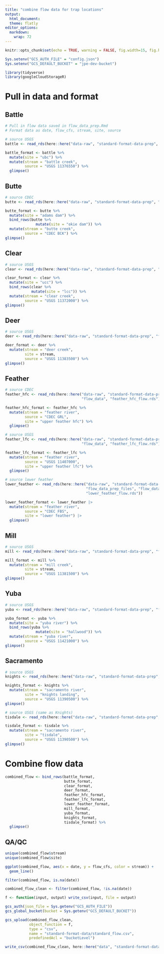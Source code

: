 ```yaml
---
title: "combine flow data for trap locations"
output: 
  html_document:
  theme: flatly
editor_options: 
  markdown: 
    wrap: 72
---
```


```r
knitr::opts_chunk$set(echo = TRUE, warning = FALSE, fig.width=15, fig.height=10)

Sys.setenv("GCS_AUTH_FILE" = "config.json")
Sys.setenv("GCS_DEFAULT_BUCKET" = "jpe-dev-bucket")

library(tidyverse)
library(googleCloudStorageR)
```

# Pull in data and format {.tabset}

## Battle

```r
# Pull in flow data saved in flow_data_prep.Rmd
# Format data as date, flow_cfs, stream, site, source

# source USGS
battle <- read_rds(here::here("data-raw", "standard-format-data-prep", "flow_data_prep_files", "flow_data", "battle_flow.rds"))

battle_format <- battle %>%
  mutate(site = "ubc") %>%
  mutate(stream = "battle creek",
         source = "USGS 11376550") %>%
  glimpse()
```

## Butte

```r
# source CDEC
butte <- read_rds(here::here("data-raw", "standard-format-data-prep", "flow_data_prep_files", "flow_data", "butte_flow.rds"))

butte_format <- butte %>%
  mutate(site = "adams dam") %>%
  bind_rows(butte %>%
              mutate(site = "okie dam")) %>%
  mutate(stream = "butte creek",
         source = "CDEC BCK") %>%
glimpse()
```

## Clear

```r
# source USGS
clear <- read_rds(here::here("data-raw", "standard-format-data-prep", "flow_data_prep_files", "flow_data", "clear_flow.rds"))

clear_format <- clear %>%
  mutate(site = "ucc") %>%
  bind_rows(clear %>%
            mutate(site = "lcc")) %>%
  mutate(stream = "clear creek",
         source = "USGS 11372000") %>%
glimpse()
```

## Deer

```r
# source USGS
deer <- read_rds(here::here("data-raw", "standard-format-data-prep", "flow_data_prep_files", "flow_data", "deer_flow.rds"))

deer_format <- deer %>%
  mutate(stream = "deer creek",
         site = stream,
         source = "USGS 11383500") %>%
glimpse()
```

## Feather

```r
# source CDEC
feather_hfc <- read_rds(here::here("data-raw", "standard-format-data-prep", "flow_data_prep_files", 
                                   "flow_data", "feather_hfc_flow.rds"))

feather_hfc_format <- feather_hfc %>%
  mutate(stream = "feather river",
         source = "CDEC GRL",
         site = "upper feather hfc") %>%
  glimpse()

# source USGS
feather_lfc <- read_rds(here::here("data-raw", "standard-format-data-prep", "flow_data_prep_files", 
                                   "flow_data", "feather_lfc_flow.rds"))

feather_lfc_format <- feather_lfc %>%
  mutate(stream = "feather river",
         source = "USGS 11407000",
         site = "upper feather lfc") %>%
  glimpse()

# source lower feather
lower_feather <- read_rds(here::here("data-raw", "standard-format-data-prep", 
                                     "flow_data_prep_files", "flow_data",
                                     "lower_feather_flow.rds"))

lower_feather_format <- lower_feather |> 
  mutate(stream = "feather river",
         source = "CDEC FBS", 
         site = "lower feather") |> 
  glimpse()
```

## Mill

```r
# source USGS
mill <- read_rds(here::here("data-raw", "standard-format-data-prep", "flow_data_prep_files", "flow_data", "mill_flow.rds"))

mill_format <- mill %>%
  mutate(stream = "mill creek",
         site = stream, 
         source = "USGS 11381500") %>%
glimpse()
```

## Yuba

```r
# source USGS
yuba <- read_rds(here::here("data-raw", "standard-format-data-prep", "flow_data_prep_files", "flow_data", "yuba_flow.rds"))

yuba_format <- yuba %>%
  mutate(site = "yuba river") %>%
  bind_rows(yuba %>%
              mutate(site = "hallwood")) %>%
  mutate(stream = "yuba river",
         source = "USGS 11421000") %>%
glimpse()
```

## Sacramento

```r
# source USGS
knights <- read_rds(here::here("data-raw", "standard-format-data-prep", "flow_data_prep_files", "flow_data", "knights_flow.rds"))

knights_format <- knights %>%
  mutate(stream = "sacramento river",
         site = "knights landing",
         source = "USGS 11390500") %>%
glimpse()

# source USGS (same as Knights)
tisdale <- read_rds(here::here("data-raw", "standard-format-data-prep", "flow_data_prep_files", "flow_data", "tisdale_flow.rds"))

tisdale_format <- tisdale %>%
  mutate(stream = "sacramento river",
         site = "tisdale",
         source = "USGS 11390500") %>%
glimpse()
```

# Combine flow data {.tabset}

```r
combined_flow <- bind_rows(battle_format,
                           butte_format,
                           clear_format,
                           deer_format,
                           feather_hfc_format,
                           feather_lfc_format,
                           lower_feather_format,
                           mill_format,
                           yuba_format,
                           knights_format,
                           tisdale_format) %>%
  glimpse()
```
## QA/QC

```r
unique(combined_flow$stream)
unique(combined_flow$site)

ggplot(combined_flow, aes(x = date, y = flow_cfs, color = stream)) +
  geom_line()

filter(combined_flow, is.na(date))

combined_flow_clean <- filter(combined_flow, !is.na(date))
```

```r
f <- function(input, output) write_csv(input, file = output)

gcs_auth(json_file = Sys.getenv("GCS_AUTH_FILE"))
gcs_global_bucket(bucket = Sys.getenv("GCS_DEFAULT_BUCKET"))

gcs_upload(combined_flow_clean,
           object_function = f,
           type = "csv",
           name = "standard-format-data/standard_flow.csv",
           predefinedAcl = "bucketLevel")

write_csv(combined_flow_clean, here::here("data", "standard-format-data", "standard_flow.csv"))
```